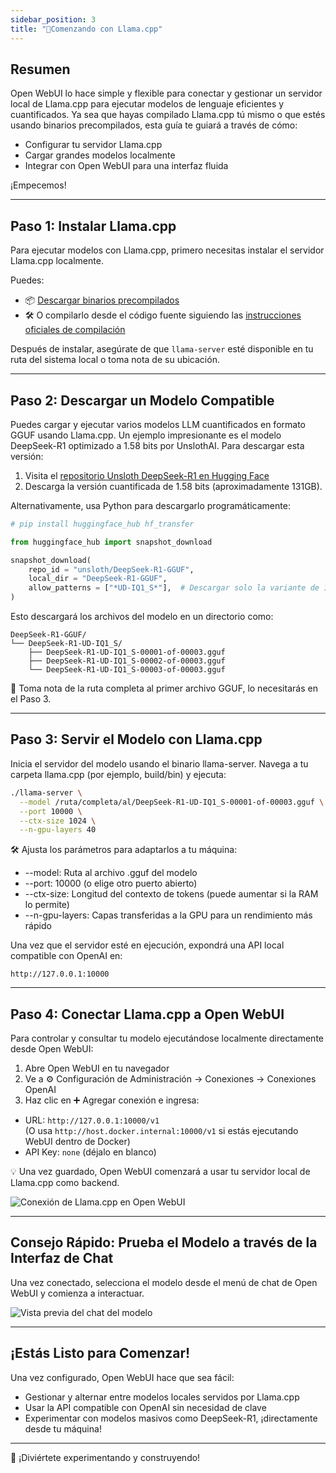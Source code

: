 ```yaml
---
sidebar_position: 3
title: "🦙Comenzando con Llama.cpp"
---
```


## Resumen

Open WebUI lo hace simple y flexible para conectar y gestionar un servidor local de Llama.cpp para ejecutar modelos de lenguaje eficientes y cuantificados. Ya sea que hayas compilado Llama.cpp tú mismo o que estés usando binarios precompilados, esta guía te guiará a través de cómo:

- Configurar tu servidor Llama.cpp
- Cargar grandes modelos localmente
- Integrar con Open WebUI para una interfaz fluida

¡Empecemos!

---

## Paso 1: Instalar Llama.cpp

Para ejecutar modelos con Llama.cpp, primero necesitas instalar el servidor Llama.cpp localmente.

Puedes:

- 📦 [Descargar binarios precompilados](https://github.com/ggerganov/llama.cpp/releases)
- 🛠️ O compilarlo desde el código fuente siguiendo las [instrucciones oficiales de compilación](https://github.com/ggerganov/llama.cpp/blob/master/docs/build.md)

Después de instalar, asegúrate de que `llama-server` esté disponible en tu ruta del sistema local o toma nota de su ubicación.

---

## Paso 2: Descargar un Modelo Compatible

Puedes cargar y ejecutar varios modelos LLM cuantificados en formato GGUF usando Llama.cpp. Un ejemplo impresionante es el modelo DeepSeek-R1 optimizado a 1.58 bits por UnslothAI. Para descargar esta versión:

1. Visita el [repositorio Unsloth DeepSeek-R1 en Hugging Face](https://huggingface.co/unsloth/DeepSeek-R1-GGUF)
2. Descarga la versión cuantificada de 1.58 bits (aproximadamente 131GB).

Alternativamente, usa Python para descargarlo programáticamente:

```python
# pip install huggingface_hub hf_transfer

from huggingface_hub import snapshot_download

snapshot_download(
    repo_id = "unsloth/DeepSeek-R1-GGUF",
    local_dir = "DeepSeek-R1-GGUF",
    allow_patterns = ["*UD-IQ1_S*"],  # Descargar solo la variante de 1.58 bits
)
```

Esto descargará los archivos del modelo en un directorio como:
```
DeepSeek-R1-GGUF/
└── DeepSeek-R1-UD-IQ1_S/
    ├── DeepSeek-R1-UD-IQ1_S-00001-of-00003.gguf
    ├── DeepSeek-R1-UD-IQ1_S-00002-of-00003.gguf
    └── DeepSeek-R1-UD-IQ1_S-00003-of-00003.gguf
```

📍 Toma nota de la ruta completa al primer archivo GGUF, lo necesitarás en el Paso 3.

---

## Paso 3: Servir el Modelo con Llama.cpp

Inicia el servidor del modelo usando el binario llama-server. Navega a tu carpeta llama.cpp (por ejemplo, build/bin) y ejecuta:

```bash
./llama-server \
  --model /ruta/completa/al/DeepSeek-R1-UD-IQ1_S-00001-of-00003.gguf \
  --port 10000 \
  --ctx-size 1024 \
  --n-gpu-layers 40
```

🛠️ Ajusta los parámetros para adaptarlos a tu máquina:

- --model: Ruta al archivo .gguf del modelo
- --port: 10000 (o elige otro puerto abierto)
- --ctx-size: Longitud del contexto de tokens (puede aumentar si la RAM lo permite)
- --n-gpu-layers: Capas transferidas a la GPU para un rendimiento más rápido

Una vez que el servidor esté en ejecución, expondrá una API local compatible con OpenAI en:

```
http://127.0.0.1:10000
```

---

## Paso 4: Conectar Llama.cpp a Open WebUI

Para controlar y consultar tu modelo ejecutándose localmente directamente desde Open WebUI:

1. Abre Open WebUI en tu navegador
2. Ve a ⚙️ Configuración de Administración → Conexiones → Conexiones OpenAI
3. Haz clic en ➕ Agregar conexión e ingresa:

- URL: `http://127.0.0.1:10000/v1`  
  (O usa `http://host.docker.internal:10000/v1` si estás ejecutando WebUI dentro de Docker)
- API Key: `none` (déjalo en blanco)

💡 Una vez guardado, Open WebUI comenzará a usar tu servidor local de Llama.cpp como backend.

![Conexión de Llama.cpp en Open WebUI](/images/tutorials/deepseek/connection.png)

---

## Consejo Rápido: Prueba el Modelo a través de la Interfaz de Chat

Una vez conectado, selecciona el modelo desde el menú de chat de Open WebUI y comienza a interactuar.

![Vista previa del chat del modelo](/images/tutorials/deepseek/response.png)

---

## ¡Estás Listo para Comenzar!

Una vez configurado, Open WebUI hace que sea fácil:

- Gestionar y alternar entre modelos locales servidos por Llama.cpp
- Usar la API compatible con OpenAI sin necesidad de clave
- Experimentar con modelos masivos como DeepSeek-R1, ¡directamente desde tu máquina!

---

🚀 ¡Diviértete experimentando y construyendo!